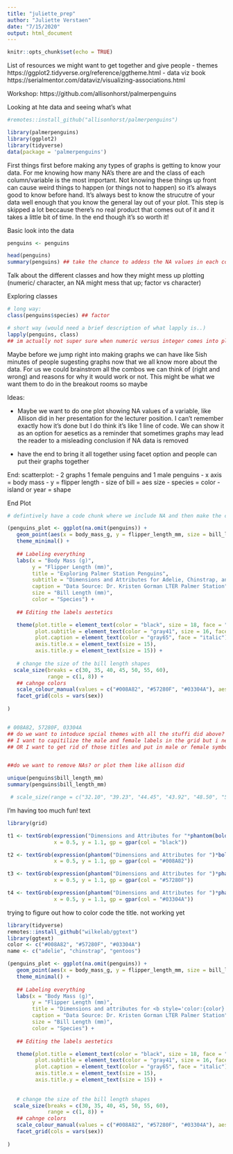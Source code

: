 ```yaml
---
title: "juliette_prep"
author: "Juliette Verstaen"
date: "7/15/2020"
output: html_document
---
```


```r
knitr::opts_chunk$set(echo = TRUE)
```

List of resources we might want to get together and give people
- themes https://ggplot2.tidyverse.org/reference/ggtheme.html
- data viz book https://serialmentor.com/dataviz/visualizing-associations.html




Workshop:
https://github.com/allisonhorst/palmerpenguins

Looking at hte data and seeing what's what
```r
#remotes::install_github("allisonhorst/palmerpenguins")

library(palmerpenguins)
library(ggplot2)
library(tidyverse)
data(package = 'palmerpenguins')
```

First things first before making any types of graphs is getting to know your data. For me knowing how many NA's there are and the class of each column/variable is the most important. Not knowing these things up front can cause weird things to happen (or things not to happen) so it's always good to know before hand. It's always best to know the strucutre of your data well enough that you know the general lay out of your plot. This step is skipped a lot beccause there's no real product that comes out of it and it takes a little bit of time. In the end though it's so worth it!

Basic look into the data
```r
penguins <- penguins

head(penguins)
summary(penguins) ## take the chance to addess the NA values in each column
```

Talk about the different classes and how they might mess up plotting (numeric/ character, an NA might mess that up; factor vs character)

Exploring classes
```r
# long way:
class(penguins$species) ## factor

# short way (would need a brief description of what lapply is..)
lapply(penguins, class)
## im actually not super sure when numeric versus integer comes into play for graphing... anyone?
```

Maybe before we jump right into making graphs we can have like 5ish minutes of people sugesting graphs now that we all know more about the data. For us we could brainstrom all the combos we can think of (right and wrong) and reasons for why it would work or not. This might be what we want them to do in the breakout rooms so maybe




Ideas:

- Maybe we want to do one plot showing NA values of a variable, like Allison did in her presentation for the lecturer position. I can't remember exactly how it's done but I do think it's like 1 line of code. We can show it as an option for aesetics as a reminder that sometimes graphs may lead the reader to a misleading conclusion if NA data is removed

- have the end to bring it all together using facet option and people can put their graphs together

End:
scatterplot: 
- 2 graphs 1 female penguins and 1 male penguins
- x axis = body mass
- y = flipper length
- size of bill = aes size
- species = color
- island or year = shape

End Plot
```r
# defintively have a code chunk where we include NA and then make the conciosu decision to not include it

(penguins_plot <- ggplot(na.omit(penguins)) +
   geom_point(aes(x = body_mass_g, y = flipper_length_mm, size = bill_length_mm, color = species, shape = island)) +
   theme_minimal() +
   
   ## Labeling everything
   labs(x = "Body Mass (g)",
        y = "Flipper Length (mm)",
        title = "Exploring Palmer Station Penguins",
        subtitle = "Dimensions and Attributes for Adelie, Chinstrap, and Gentoos",
        caption = "Data Source: Dr. Kristen Gorman LTER Palmer Station",
        size = "Bill Length (mm)",
        color = "Species") +
   
   ## Editing the labels aestetics

   theme(plot.title = element_text(color = "black", size = 18, face = "bold", hjust = 0.5),
         plot.subtitle = element_text(color = "gray41", size = 16, face = "bold", hjust = 0.5),
         plot.caption = element_text(color = "gray65", face = "italic"),
         axis.title.x = element_text(size = 15),
         axis.title.y = element_text(size = 15)) +
   
   # change the size of the bill length shapes
  scale_size(breaks = c(30, 35, 40, 45, 50, 55, 60),
             range = c(1, 8)) +
   ## cahnge colors
   scale_colour_manual(values = c("#008A82", "#57280F", "#03304A"), aesthetics = "colour")+
   facet_grid(cols = vars(sex)) 
   
)


# 008A82, 57280F, 03304A
## do we want to intoduce spcial themes with all the stuffi did above? or too advanced
## I want to capitilize the male and female labels in the grid but i need to do levels(penguins$sex) <- c("Female", "Male") after doing levels(penguins$sex) to check order
## OR I want to get rid of those titles and put in male or female symbols, can use ggtext thoretically to use picutrees instead https://github.com/wilkelab/ggtext


##do we want to remove NAs? or plot them like allison did 

unique(penguins$bill_length_mm)
summary(penguins$bill_length_mm)

 # scale_size(range = c("32.10", "39.23", "44.45", "43.92", "48.50", "59.60")) +
```

I'm having too much fun!
text
```r
library(grid)

t1 <- textGrob(expression("Dimensions and Attributes for "*phantom(bold("Adelie"))*", "*phantom(bold("Chinstrap"))*",and "*phantom(bold("Gentoos"))),
               x = 0.5, y = 1.1, gp = gpar(col = "black"))

t2 <- textGrob(expression(phantom("Dimensions and Attributes for ")*bold("Adelie")*", "*phantom(bold("Chinstrap"))*",and "*phantom(bold("Gentoos"))),
               x = 0.5, y = 1.1, gp = gpar(col = "#008A82"))

t3 <- textGrob(expression(phantom("Dimensions and Attributes for ")*phantom(bold("Adelie"))*", "*bold("Chinstrap")*",and "*phantom(bold("Gentoos"))),
               x = 0.5, y = 1.1, gp = gpar(col = "#57280F"))

t4 <- textGrob(expression(phantom("Dimensions and Attributes for ")*phantom(bold("Adelie"))*", "*phantom(bold("Chinstrap")) *",and "*bold("Gentoos")),
               x = 0.5, y = 1.1, gp = gpar(col = "#03304A"))


```

trying to figure out how to color code the title. not working yet

```r
library(tidyverse)
remotes::install_github("wilkelab/ggtext")
library(ggtext)
color <- c("#008A82", "#57280F", "#03304A")
name <- c("adelie", "chinstrap", "gentoos")

(penguins_plot <- ggplot(na.omit(penguins)) +
   geom_point(aes(x = body_mass_g, y = flipper_length_mm, size = bill_length_mm, color = species, shape = island)) +
   theme_minimal() +
   
   ## Labeling everything
   labs(x = "Body Mass (g)",
        y = "Flipper Length (mm)",
        title = "Dimensions and attributes for <b style='color:{color}'>{name}</b>, <b style='color:{color}'>{name}</b>, and <b style='color:{color}'>{name}</b>",
        caption = "Data Source: Dr. Kristen Gorman LTER Palmer Station",
        size = "Bill Length (mm)",
        color = "Species") +
   
   ## Editing the labels aestetics

   theme(plot.title = element_text(color = "black", size = 18, face = "bold", hjust = 0.5),
         plot.subtitle = element_text(color = "gray41", size = 16, face = "bold", hjust = 0.5),
         plot.caption = element_text(color = "gray65", face = "italic"),
         axis.title.x = element_text(size = 15),
         axis.title.y = element_text(size = 15)) +
   
   
   # change the size of the bill length shapes
  scale_size(breaks = c(30, 35, 40, 45, 50, 55, 60),
             range = c(1, 8)) +
   ## cahnge colors
   scale_colour_manual(values = c("#008A82", "#57280F", "#03304A"), aesthetics = "colour")+
   facet_grid(cols = vars(sex)) 
   
)

```




